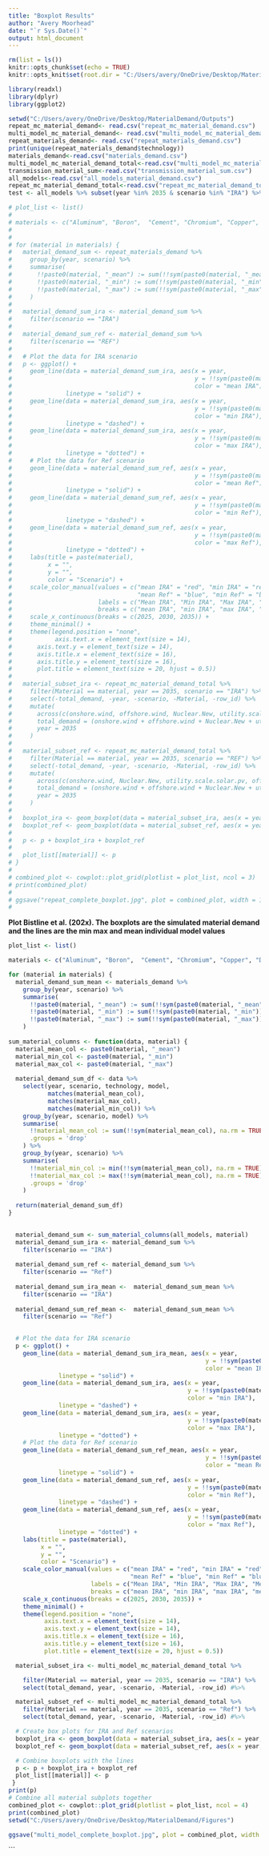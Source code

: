 ```yaml
---
title: "Boxplot Results"
author: "Avery Moorhead"
date: "`r Sys.Date()`"
output: html_document
---
```


```r
rm(list = ls())
knitr::opts_chunk$set(echo = TRUE)
knitr::opts_knit$set(root.dir = "C:/Users/avery/OneDrive/Desktop/MaterialDemand/Outputs")

library(readxl)
library(dplyr)
library(ggplot2)

```


```r
setwd("C:/Users/avery/OneDrive/Desktop/MaterialDemand/Outputs")
repeat_mc_material_demand<- read.csv("repeat_mc_material_demand.csv")
multi_model_mc_material_demand<- read.csv("multi_model_mc_material_demand.csv")
repeat_materials_demand<- read.csv("repeat_materials_demand.csv")
print(unique(repeat_materials_demand$technology))
materials_demand<-read.csv("materials_demand.csv")
multi_model_mc_material_demand_total<-read.csv("multi_model_mc_material_demand_total.csv")
transmission_material_sum<-read.csv("transmission_material_sum.csv")
all_models<-read.csv("all_models_material_demand.csv")
repeat_mc_material_demand_total<-read.csv("repeat_mc_material_demand_total.csv")
test <- all_models %>% subset(year %in% 2035 & scenario %in% "IRA") %>% select(year,technology, Aluminum_mean, model) 
```


```r
# plot_list <- list()
# 
# materials <- c("Aluminum", "Boron",  "Cement", "Chromium", "Copper", "Dysprosium", "Fiberglass", "Glass", "Lead",  "Manganese","Molybdenum","Neodymium","Nickel", "Niobium", "Praseodymium",  "Silicon", "Silver", "Steel",  "Terbium", "Vanadium", "Yttrium", "Zinc")
# 
# 
# for (material in materials) {
#   material_demand_sum <- repeat_materials_demand %>%
#     group_by(year, scenario) %>%
#     summarise(
#       !!paste0(material, "_mean") := sum(!!sym(paste0(material, "_mean"))),
#       !!paste0(material, "_min") := sum(!!sym(paste0(material, "_min"))),
#       !!paste0(material, "_max") := sum(!!sym(paste0(material, "_max")))
#     )
#   
#   material_demand_sum_ira <- material_demand_sum %>%
#     filter(scenario == "IRA")
#   
#   material_demand_sum_ref <- material_demand_sum %>%
#     filter(scenario == "REF")
#   
#   # Plot the data for IRA scenario
#   p <- ggplot() +
#     geom_line(data = material_demand_sum_ira, aes(x = year, 
#                                                   y = !!sym(paste0(material, "_mean")), 
#                                                   color = "mean IRA"), 
#               linetype = "solid") +
#     geom_line(data = material_demand_sum_ira, aes(x = year, 
#                                                   y = !!sym(paste0(material, "_min")), 
#                                                   color = "min IRA"), 
#               linetype = "dashed") +
#     geom_line(data = material_demand_sum_ira, aes(x = year, 
#                                                   y = !!sym(paste0(material, "_max")), 
#                                                   color = "max IRA"), 
#               linetype = "dotted") +
#     # Plot the data for Ref scenario
#     geom_line(data = material_demand_sum_ref, aes(x = year, 
#                                                   y = !!sym(paste0(material, "_mean")), 
#                                                   color = "mean Ref"), 
#               linetype = "solid") +
#     geom_line(data = material_demand_sum_ref, aes(x = year, 
#                                                   y = !!sym(paste0(material, "_min")), 
#                                                   color = "min Ref"), 
#               linetype = "dashed") +
#     geom_line(data = material_demand_sum_ref, aes(x = year, 
#                                                   y = !!sym(paste0(material, "_max")), 
#                                                   color = "max Ref"), 
#               linetype = "dotted") +
#     labs(title = paste(material),
#          x = "",
#          y = "",
#          color = "Scenario") +
#     scale_color_manual(values = c("mean IRA" = "red", "min IRA" = "red", "max IRA" = "red",
#                                   "mean Ref" = "blue", "min Ref" = "blue", "max Ref" = "blue"),
#                        labels = c("Mean IRA", "Min IRA", "Max IRA", "Mean Ref", "Min Ref", "Max Ref"),
#                        breaks = c("mean IRA", "min IRA", "max IRA", "mean Ref", "min Ref", "max Ref")) +
#     scale_x_continuous(breaks = c(2025, 2030, 2035)) +
#     theme_minimal() +
#     theme(legend.position = "none",
#            axis.text.x = element_text(size = 14), 
#       axis.text.y = element_text(size = 14), 
#       axis.title.x = element_text(size = 16),
#       axis.title.y = element_text(size = 16), 
#       plot.title = element_text(size = 20, hjust = 0.5))
#   
#   material_subset_ira <- repeat_mc_material_demand_total %>%
#     filter(Material == material, year == 2035, scenario == "IRA") %>%
#     select(-total_demand, -year, -scenario, -Material, -row_id) %>%
#     mutate(
#       across(c(onshore.wind, offshore.wind, Nuclear.New, utility.scale.solar.pv, Gas), ~sort(.)),
#       total_demand = (onshore.wind + offshore.wind + Nuclear.New + utility.scale.solar.pv + Gas) / 1000,
#       year = 2035
#     )
#   
#   material_subset_ref <- repeat_mc_material_demand_total %>%
#     filter(Material == material, year == 2035, scenario == "REF") %>%
#     select(-total_demand, -year, -scenario, -Material, -row_id) %>%
#     mutate(
#       across(c(onshore.wind, Nuclear.New, utility.scale.solar.pv, offshore.wind, Gas), ~sort(.)),
#       total_demand = (onshore.wind + offshore.wind + Nuclear.New + utility.scale.solar.pv + Gas) / 1000,
#       year = 2035
#     )
#   
#   boxplot_ira <- geom_boxplot(data = material_subset_ira, aes(x = year, y = total_demand), fill = "red", alpha = 0.5, width = 0.5)
#   boxplot_ref <- geom_boxplot(data = material_subset_ref, aes(x = year, y = total_demand), fill = "blue", alpha = 0.5, width = 0.5)
#   
#   p <- p + boxplot_ira + boxplot_ref
#   
#   plot_list[[material]] <- p
# }
# 
# combined_plot <- cowplot::plot_grid(plotlist = plot_list, ncol = 3)
# print(combined_plot)
# 
# ggsave("repeat_complete_boxplot.jpg", plot = combined_plot, width = 11, height = 14, units = "in", dpi = 300)
# 

```


**Plot Bistline et al. (202x). The boxplots are the simulated material demand and the lines are the min max and mean individual model values **
```r

plot_list <- list()

materials <- c("Aluminum", "Boron",  "Cement", "Chromium", "Copper", "Dysprosium", "Fiberglass", "Glass", "Lead", "Magnesium", "Manganese","Molybdenum","Neodymium","Nickel", "Niobium", "Praseodymium",  "Silicon", "Silver", "Steel",  "Terbium","Tin", "Vanadium", "Yttrium", "Zinc")

for (material in materials) {
  material_demand_sum_mean <- materials_demand %>%
    group_by(year, scenario) %>%
    summarise(
      !!paste0(material, "_mean") := sum(!!sym(paste0(material, "_mean"))),
      !!paste0(material, "_min") := sum(!!sym(paste0(material, "_min"))),
      !!paste0(material, "_max") := sum(!!sym(paste0(material, "_max")))
    )
  
sum_material_columns <- function(data, material) {
  material_mean_col <- paste0(material, "_mean")
  material_min_col <- paste0(material, "_min")
  material_max_col <- paste0(material, "_max")
  
  material_demand_sum_df <- data %>%
    select(year, scenario, technology, model, 
           matches(material_mean_col), 
           matches(material_max_col), 
           matches(material_min_col)) %>%
    group_by(year, scenario, model) %>%
    summarise(
      !!material_mean_col := sum(!!sym(material_mean_col), na.rm = TRUE),
      .groups = 'drop'
    ) %>%
    group_by(year, scenario) %>%
    summarise(
      !!material_min_col := min(!!sym(material_mean_col), na.rm = TRUE),
      !!material_max_col := max(!!sym(material_mean_col), na.rm = TRUE),
      .groups = 'drop'
    )
  
  return(material_demand_sum_df)
}

  
  material_demand_sum <- sum_material_columns(all_models, material)
  material_demand_sum_ira <- material_demand_sum %>%
    filter(scenario == "IRA")
  
  material_demand_sum_ref <- material_demand_sum %>%
    filter(scenario == "Ref")
  
  material_demand_sum_ira_mean <-  material_demand_sum_mean %>%
    filter(scenario == "IRA")
  
  material_demand_sum_ref_mean <-  material_demand_sum_mean %>%
    filter(scenario == "Ref")
 

  # Plot the data for IRA scenario
  p <- ggplot() +
    geom_line(data = material_demand_sum_ira_mean, aes(x = year,
                                                       y = !!sym(paste0(material, "_mean")),
                                                       color = "mean IRA"),
              linetype = "solid") +
    geom_line(data = material_demand_sum_ira, aes(x = year,
                                                  y = !!sym(paste0(material, "_min")),
                                                  color = "min IRA"),
              linetype = "dashed") +
    geom_line(data = material_demand_sum_ira, aes(x = year,
                                                  y = !!sym(paste0(material, "_max")),
                                                  color = "max IRA"),
              linetype = "dotted") +
    # Plot the data for Ref scenario
    geom_line(data = material_demand_sum_ref_mean, aes(x = year,
                                                       y = !!sym(paste0(material, "_mean")),
                                                       color = "mean Ref"),
              linetype = "solid") +
    geom_line(data = material_demand_sum_ref, aes(x = year,
                                                  y = !!sym(paste0(material, "_min")),
                                                  color = "min Ref"),
              linetype = "dashed") +
    geom_line(data = material_demand_sum_ref, aes(x = year,
                                                  y = !!sym(paste0(material, "_max")),
                                                  color = "max Ref"),
              linetype = "dotted") +
    labs(title = paste(material),
         x = "",
         y = "",
         color = "Scenario") +
    scale_color_manual(values = c("mean IRA" = "red", "min IRA" = "red", "max IRA" = "red",
                                  "mean Ref" = "blue", "min Ref" = "blue", "max Ref" = "blue"),
                       labels = c("Mean IRA", "Min IRA", "Max IRA", "Mean Ref", "Min Ref", "Max Ref"),
                       breaks = c("mean IRA", "min IRA", "max IRA", "mean Ref", "min Ref", "max Ref")) +
    scale_x_continuous(breaks = c(2025, 2030, 2035)) +
    theme_minimal() +
    theme(legend.position = "none",
          axis.text.x = element_text(size = 14),
          axis.text.y = element_text(size = 14),
          axis.title.x = element_text(size = 16),
          axis.title.y = element_text(size = 16),
          plot.title = element_text(size = 20, hjust = 0.5))

  material_subset_ira <- multi_model_mc_material_demand_total %>%

    filter(Material == material, year == 2035, scenario == "IRA") %>%
    select(total_demand, year, -scenario, -Material, -row_id) #%>%

  material_subset_ref <- multi_model_mc_material_demand_total %>%
    filter(Material == material, year == 2035, scenario == "Ref") %>%
    select(total_demand, year, -scenario, -Material, -row_id) #%>%

  # Create box plots for IRA and Ref scenarios
  boxplot_ira <- geom_boxplot(data = material_subset_ira, aes(x = year, y = total_demand/1000), fill = "red", alpha = 0.5, width = 0.5)
  boxplot_ref <- geom_boxplot(data = material_subset_ref, aes(x = year, y = total_demand/1000), fill = "blue", alpha = 0.5, width = 0.5)

  # Combine boxplots with the lines
  p <- p + boxplot_ira + boxplot_ref
  plot_list[[material]] <- p
 }
print(p)
# Combine all material subplots together
combined_plot <- cowplot::plot_grid(plotlist = plot_list, ncol = 4)
print(combined_plot)
setwd("C:/Users/avery/OneDrive/Desktop/MaterialDemand/Figures")

ggsave("multi_model_complete_boxplot.jpg", plot = combined_plot, width = 13, height = 17, units = "in", dpi = 300)
```


```



